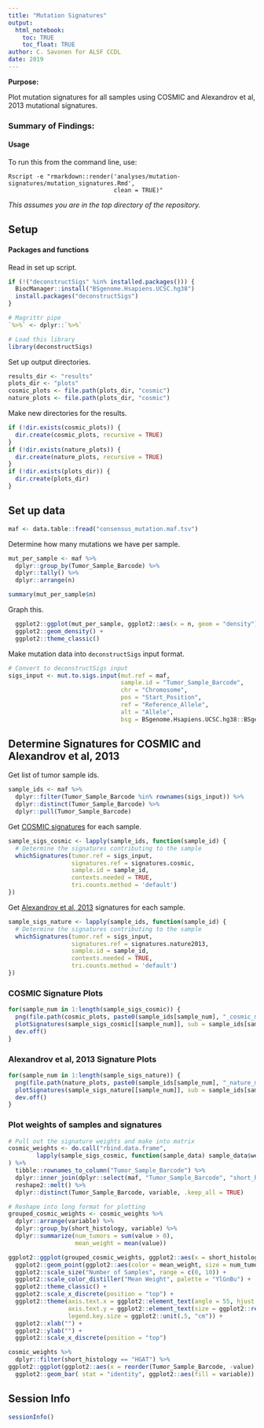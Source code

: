 ```yaml
---
title: "Mutation Signatures"
output: 
  html_notebook:
    toc: TRUE
    toc_float: TRUE
author: C. Savonen for ALSF CCDL
date: 2019
---
```


**Purpose:**

Plot mutation signatures for all samples using COSMIC and Alexandrov et al, 2013 mutational signatures. 

### Summary of Findings:


#### Usage

To run this from the command line, use:
```
Rscript -e "rmarkdown::render('analyses/mutation-signatures/mutation_signatures.Rmd', 
                              clean = TRUE)"
```

_This assumes you are in the top directory of the repository._

## Setup

#### Packages and functions

Read in set up script.

```r
if (!("deconstructSigs" %in% installed.packages())) {
  BiocManager::install("BSgenome.Hsapiens.UCSC.hg38")
  install.packages("deconstructSigs")
}

# Magrittr pipe
`%>%` <- dplyr::`%>%`

# Load this library
library(deconstructSigs)
```

Set up output directories. 

```r
results_dir <- "results"
plots_dir <- "plots"
cosmic_plots <- file.path(plots_dir, "cosmic")
nature_plots <- file.path(plots_dir, "cosmic")
```

Make new directories for the results. 

```r
if (!dir.exists(cosmic_plots)) {
  dir.create(cosmic_plots, recursive = TRUE)
}
if (!dir.exists(nature_plots)) {
  dir.create(nature_plots, recursive = TRUE)
}
if (!dir.exists(plots_dir)) {
  dir.create(plots_dir)
}
```

## Set up data

```r
maf <- data.table::fread("consensus_mutation.maf.tsv")
```

Determine how many mutations we have per sample.

```r
mut_per_sample <- maf %>% 
  dplyr::group_by(Tumor_Sample_Barcode) %>% 
  dplyr::tally() %>% 
  dplyr::arrange(n)

summary(mut_per_sample$n)
```

Graph this.

```r
  ggplot2::ggplot(mut_per_sample, ggplot2::aes(x = n, geom = "density")) + 
  ggplot2::geom_density() + 
  ggplot2::theme_classic() 
```

Make mutation data into `deconstructSigs` input format.

```r
# Convert to deconstructSigs input
sigs_input <- mut.to.sigs.input(mut.ref = maf, 
                                sample.id = "Tumor_Sample_Barcode", 
                                chr = "Chromosome", 
                                pos = "Start_Position", 
                                ref = "Reference_Allele", 
                                alt = "Allele", 
                                bsg = BSgenome.Hsapiens.UCSC.hg38::BSgenome.Hsapiens.UCSC.hg38)
```

## Determine Signatures for COSMIC and Alexandrov et al, 2013

Get list of tumor sample ids. 

```r
sample_ids <- maf %>%
  dplyr::filter(Tumor_Sample_Barcode %in% rownames(sigs_input)) %>%
  dplyr::distinct(Tumor_Sample_Barcode) %>%
  dplyr::pull(Tumor_Sample_Barcode)
```

Get [COSMIC signatures](https://cancer.sanger.ac.uk/cosmic) for each sample. 

```r
sample_sigs_cosmic <- lapply(sample_ids, function(sample_id) {
  # Determine the signatures contributing to the sample
  whichSignatures(tumor.ref = sigs_input, 
                  signatures.ref = signatures.cosmic, 
                  sample.id = sample_id, 
                  contexts.needed = TRUE,
                  tri.counts.method = 'default')
})
```

Get [Alexandrov et al, 2013](https://www.ncbi.nlm.nih.gov/pubmed/23945592) signatures for each sample. 

```r
sample_sigs_nature <- lapply(sample_ids, function(sample_id) {
  # Determine the signatures contributing to the sample
  whichSignatures(tumor.ref = sigs_input, 
                  signatures.ref = signatures.nature2013, 
                  sample.id = sample_id, 
                  contexts.needed = TRUE,
                  tri.counts.method = 'default')
})
```

### COSMIC Signature Plots

```r
for(sample_num in 1:length(sample_sigs_cosmic)) {
  png(file.path(cosmic_plots, paste0(sample_ids[sample_num], "_cosmic_mutation_sig.png")))
  plotSignatures(sample_sigs_cosmic[[sample_num]], sub = sample_ids[sample_num])
  dev.off()
}
```

### Alexandrov et al, 2013 Signature Plots

```r
for(sample_num in 1:length(sample_sigs_nature)) {
  png(file.path(nature_plots, paste0(sample_ids[sample_num], "_nature_mutation_sig.png")))
  plotSignatures(sample_sigs_nature[[sample_num]], sub = sample_ids[sample_num])
  dev.off()
}
```

### Plot weights of samples and signatures 

```r
# Pull out the signature weights and make into matrix
cosmic_weights <- do.call("rbind.data.frame", 
        lapply(sample_sigs_cosmic, function(sample_data) sample_data$weights)
) %>% 
  tibble::rownames_to_column("Tumor_Sample_Barcode") %>% 
  dplyr::inner_join(dplyr::select(maf, "Tumor_Sample_Barcode", "short_histology"), by = "Tumor_Sample_Barcode")  %>% 
  reshape2::melt() %>% 
  dplyr::distinct(Tumor_Sample_Barcode, variable, .keep_all = TRUE)

# Reshape into long format for plotting
grouped_cosmic_weights <- cosmic_weights %>% 
  dplyr::arrange(variable) %>%
  dplyr::group_by(short_histology, variable) %>%
  dplyr::summarize(num_tumors = sum(value > 0), 
                   mean_weight = mean(value)) 
```

```r
ggplot2::ggplot(grouped_cosmic_weights, ggplot2::aes(x = short_histology, y = forcats::fct_rev(variable))) +      
  ggplot2::geom_point(ggplot2::aes(color = mean_weight, size = num_tumors)) +
  ggplot2::scale_size("Number of Samples", range = c(0, 10)) +    
  ggplot2::scale_color_distiller("Mean Weight", palette = "YlGnBu") +
  ggplot2::theme_classic() +
  ggplot2::scale_x_discrete(position = "top") +
  ggplot2::theme(axis.text.x = ggplot2::element_text(angle = 55, hjust = -.01),
                 axis.text.y = ggplot2::element_text(size = ggplot2::rel(.75)),
                 legend.key.size = ggplot2::unit(.5, "cm")) +
  ggplot2::xlab("") +
  ggplot2::ylab("") +
  ggplot2::scale_x_discrete(position = "top") 
```


```r
cosmic_weights %>% 
  dplyr::filter(short_histology == "HGAT") %>%
ggplot2::ggplot(ggplot2::aes(x = reorder(Tumor_Sample_Barcode, -value), y = value)) +
  ggplot2::geom_bar( stat = "identity", ggplot2::aes(fill = variable))
```
## Session Info

```r
sessionInfo()
```
